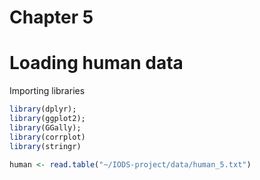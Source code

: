 # Chapter 5
# Loading human data
Importing libraries
```r
library(dplyr);
library(ggplot2);
library(GGally);
library(corrplot)
library(stringr)
```

```r
human <- read.table("~/IODS-project/data/human_5.txt")
```

